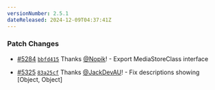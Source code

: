 ```yaml
---
versionNumber: 2.5.1
dateReleased: 2024-12-09T04:37:41Z
---
```


### Patch Changes

-   [#5284](https://github.com/tinacms/tinacms/pull/5284) [`bbfd415`](https://github.com/tinacms/tinacms/commit/bbfd415762a8b2c62b7653b497b94d67aaa8501a) Thanks [@Nopik](https://github.com/Nopik)! - Export MediaStoreClass interface

-   [#5325](https://github.com/tinacms/tinacms/pull/5325) [`83a25cf`](https://github.com/tinacms/tinacms/commit/83a25cf61b736e1867d37bee37f7514d349e4427) Thanks [@JackDevAU](https://github.com/JackDevAU)! - Fix descriptions showing [Object, Object]

